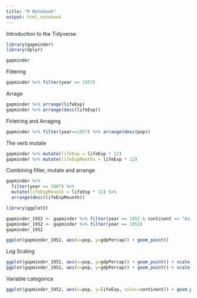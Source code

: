 ```yaml
---
title: "R Notebook"
output: html_notebook
---
```


Introduction to the Tidyverse
```r
library(gapminder)
library(dplyr)

gapminder
```

Filtering
```r
gapminder %>% filter(year == 1957)
```

Arrage
```r
gapminder %>% arrange(lifeExp)
gapminder %>% arrange(desc(lifeExp))
```


Firletring and Arraging
```r
gapminder %>% filter(year==1957) %>% arrange(desc(pop))
```

The verb mutate
```r
gapminder %>% mutate(lifeExp = lifeExp * 12)
gapminder %>% mutate(lifeExpMonths = lifeExp * 12)
```


Combining filter, mutate and arrange
```r
gapminder %>%
  filter(year == 2007) %>%
  mutate(lifeExpMounth = lifeExp * 12) %>%
  arrange(desc(lifeExpMounth))

```

```r
library(ggplot2)

gapminder_1952 <- gapminder %>% filter(year == 1952 & continent == "Asia")
gapminder_1952 <- gapminder %>% filter(year == 1952)
gapminder_1952

ggplot(gapminder_1952, aes(x=pop, y=gdpPercap)) + geom_point()

```


Log Scaling
```r
ggplot(gapminder_1952, aes(x=pop, y=gdpPercap)) + geom_point() + scale_x_log10()
ggplot(gapminder_1952, aes(x=pop, y=gdpPercap)) + geom_point() + scale_x_log10() + scale_y_log10()
```

Variable categorica
```r
ggplot(gapminder_1952, aes(x=pop, y=lifeExp, color=continent)) + geom_point() + scale_x_log10() + scale_y_log10()


```



